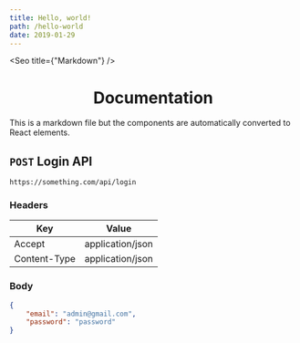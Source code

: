 ```yaml
---
title: Hello, world!
path: /hello-world
date: 2019-01-29
---
```



<Seo title={"Markdown"} />

<h1 align="center">Documentation</h1>

This is a markdown file but the components are automatically converted to React elements.

## `POST` Login API

```
https://something.com/api/login
```

### Headers

| Key          | Value            |
| ------------ | ---------------- |
| Accept       | application/json |
| Content-Type | application/json |

### Body

```json
{
    "email": "admin@gmail.com",
    "password": "password"
}
```
